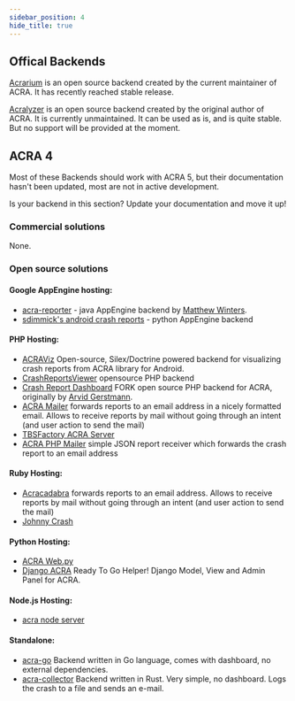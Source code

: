 ```yaml
---
sidebar_position: 4
hide_title: true
---
```


## Offical Backends

[Acrarium](https://github.com/F43nd1r/Acrarium) is an open source backend created by the current maintainer of ACRA. It has recently reached stable release. 

[Acralyzer](https://github.com/ACRA/acralyzer) is an open source backend created by the original author of ACRA.
It is currently unmaintained. It can be used as is, and is quite stable. But no support will be provided at the moment.

## ACRA 4 
Most of these Backends should work with ACRA 5, but their documentation hasn't been updated, most are not in active development. 

Is your backend in this section? Update your documentation and move it up!

### Commercial solutions
None.

### Open source solutions

#### Google AppEngine hosting:
* [acra-reporter](https://code.google.com/p/acra-reporter/) - java AppEngine backend by [Matthew Winters](https://plus.google.com/107003339094747431332).
* [sdimmick's android crash reports](https://github.com/sdimmick/android_crash_reports) - python AppEngine backend

#### PHP Hosting:
* [ACRAViz](https://github.com/vaibhavpandeyvpz/acraviz) Open-source, Silex/Doctrine powered backend for visualizing crash reports from ACRA library for Android.
* [CrashReportsViewer](https://github.com/BenoitDuffez/crashreportsviewer) opensource PHP backend
* [Crash Report Dashboard](https://github.com/thamilvanan/CrashReportDashboard) FORK open source PHP backend for ACRA, originally by [Arvid Gerstmann](https://plus.google.com/107977664598327468897).
* [ACRA Mailer](https://github.com/d-a-n/acra-mailer) forwards reports to an email address in a nicely formatted email. Allows to receive reports by mail without going through an intent (and user action to send the mail)
* [TBSFactory ACRA Server](https://github.com/tbsfivangarcia/TBSFACTORY-ACRA-SERVER)
* [ACRA PHP Mailer](https://github.com/fassor/acra-php-mailer) simple JSON report receiver which forwards the crash report to an email address

#### Ruby Hosting:
* [Acracadabra](https://github.com/jeremyhaberman/acracadabra) forwards reports to an email address. Allows to receive reports by mail without going through an intent (and user action to send the mail)
* [Johnny Crash](https://github.com/avarteqgmbh/johnny_crash)

#### Python Hosting:
* [ACRA Web.py](https://github.com/chengbo/ACRA-webpy)
* [Django ACRA](https://github.com/Simpsonpt/django-acra) Ready To Go Helper! Django Model, View and Admin Panel for ACRA.

#### Node.js Hosting:
* [acra node server](https://github.com/warsclon/acra-node-server)

#### Standalone:
* [acra-go](https://github.com/gen2brain/acra-go) Backend written in Go language, comes with dashboard, no external dependencies.
* [acra-collector](https://github.com/dbrgn/acra-collector) Backend written in Rust. Very simple, no dashboard. Logs the crash to a file and sends an e-mail.